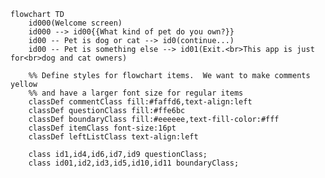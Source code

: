 ```mermaid
flowchart TD
    id000(Welcome screen)
    id000 --> id00{{What kind of pet do you own?}}
    id00 -- Pet is dog or cat --> id0(continue...)
    id00 -- Pet is something else --> id01(Exit.<br>This app is just for<br>dog and cat owners)

    %% Define styles for flowchart items.  We want to make comments yellow
    %% and have a larger font size for regular items
    classDef commentClass fill:#faffd6,text-align:left
    classDef questionClass fill:#ffe6bc
    classDef boundaryClass fill:#eeeeee,text-fill-color:#fff
    classDef itemClass font-size:16pt
    classDef leftListClass text-align:left

    class id1,id4,id6,id7,id9 questionClass;
    class id01,id2,id3,id5,id10,id11 boundaryClass;
```